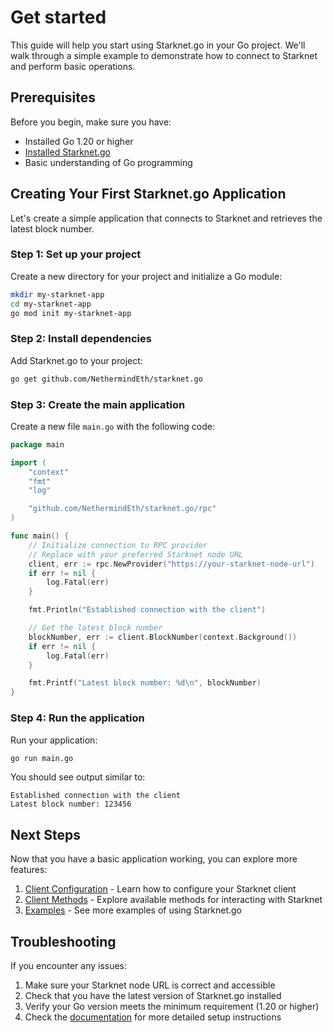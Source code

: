 # Get started

This guide will help you start using Starknet.go in your Go project. We'll walk through a simple example to demonstrate how to connect to Starknet and perform basic operations.

## Prerequisites

Before you begin, make sure you have:
- Installed Go 1.20 or higher
- [Installed Starknet.go](/docs/introduction/installation)
- Basic understanding of Go programming

## Creating Your First Starknet.go Application

Let's create a simple application that connects to Starknet and retrieves the latest block number.

### Step 1: Set up your project

Create a new directory for your project and initialize a Go module:

```bash [Terminal] 
mkdir my-starknet-app
cd my-starknet-app
go mod init my-starknet-app
```

### Step 2: Install dependencies

Add Starknet.go to your project:

```bash [Terminal]
go get github.com/NethermindEth/starknet.go
```

### Step 3: Create the main application

Create a new file `main.go` with the following code:

```go [main.go]
package main

import (
    "context"
    "fmt"
    "log"

    "github.com/NethermindEth/starknet.go/rpc"
)

func main() {
    // Initialize connection to RPC provider
    // Replace with your preferred Starknet node URL
    client, err := rpc.NewProvider("https://your-starknet-node-url")
    if err != nil {
        log.Fatal(err)
    }

    fmt.Println("Established connection with the client")

    // Get the latest block number
    blockNumber, err := client.BlockNumber(context.Background())
    if err != nil {
        log.Fatal(err)
    }

    fmt.Printf("Latest block number: %d\n", blockNumber)
}
```

### Step 4: Run the application

Run your application:

```bash [Terminal]
go run main.go
```

You should see output similar to:

```
Established connection with the client
Latest block number: 123456
```

## Next Steps

Now that you have a basic application working, you can explore more features:

1. [Client Configuration](/docs/client/configuration) - Learn how to configure your Starknet client
2. [Client Methods](/docs/client/methods) - Explore available methods for interacting with Starknet
3. [Examples](/docs/client/examples) - See more examples of using Starknet.go

## Troubleshooting

If you encounter any issues:

1. Make sure your Starknet node URL is correct and accessible
2. Check that you have the latest version of Starknet.go installed
3. Verify your Go version meets the minimum requirement (1.20 or higher)
4. Check the [documentation](/docs/introduction/installation) for more detailed setup instructions